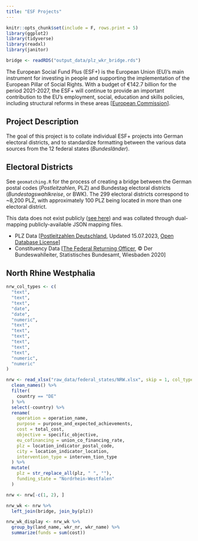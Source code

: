 ```yaml
---
title: "ESF Projects"
---
```


```r
knitr::opts_chunk$set(include = F, rows.print = 5)
library(ggplot2)
library(tidyverse)
library(readxl)
library(janitor)

bridge <- readRDS("output_data/plz_wkr_bridge.rds")
```

The European Social Fund Plus (ESF+) is the European Union (EU)’s main instrument for investing in people and supporting the implementation of the European Pillar of Social Rights. With a budget of €142.7 billion for the period 2021-2027, the ESF+ will continue to provide an important contribution to the EU’s employment, social, education and skills policies, including structural reforms in these areas [[European Commission](https://european-social-fund-plus.ec.europa.eu/en/what-esf)].

## Project Description

The goal of this project is to collate individual ESF+ projects into German electoral districts, and to standardize formatting between the various data sources from the 12 federal states (*Bundesländer*). 

## Electoral Districts

See `geomatching.R` for the process of creating a bridge between the German postal codes (*Postleitzahlen*, PLZ) and Bundestag electoral districts (*Bundestagswahlkreise*, or BWK). The 299 electoral districts correspond to ~8,200 PLZ, with approximately 100 PLZ being located in more than one electoral district. 

This data does not exist publicly ([see here](https://fragdenstaat.de/anfrage/veroffentlichung-einer-vollstandigen-liste-von-postleitzahlen-und-den-zugehorigen-wahlkreisen/)) and was collated through dual-mapping publicly-available JSON mapping files.

* PLZ Data [[Postleitzahlen Deutschland](https://www.suche-postleitzahl.org/downloads), Updated 15.07.2023, [Open Database License](https://www.openstreetmap.org/copyright)]
* Constituency Data [[The Federal Returning Officer](https://www.bundeswahlleiterin.de/en/bundestagswahlen/2021/wahlkreiseinteilung/downloads.html), © Der Bundeswahlleiter, Statistisches Bundesamt, Wiesbaden 2020]

## North Rhine Westphalia

```r
nrw_col_types <- c(
  "text",
  "text",
  "text",
  "date",
  "date",
  "numeric",
  "text",
  "text",
  "text",
  "text",
  "text",
  "text",
  "numeric",
  "numeric"
)

nrw <- read_xlsx("raw_data/federal_states/NRW.xlsx", skip = 1, col_types = nrw_col_types) %>%
  clean_names() %>%
  filter(
    country == "DE"
  ) %>%
  select(-country) %>%
  rename(
    operation = operation_name,
    purpose = purpose_and_expected_achievements,
    cost = total_cost,
    objective = specific_objective,
    eu_cofinancing = union_co_financing_rate,
    plz = location_indicator_postal_code,
    city = location_indicator_location,
    intervention_type = interven_tion_type
  ) %>%
  mutate(
    plz = str_replace_all(plz, " ", ""),
    funding_state = "Nordrhein-Westfalen"
  )

nrw <- nrw[-c(1, 2), ]

nrw_wk <- nrw %>%
  left_join(bridge, join_by(plz))

nrw_wk_display <- nrw_wk %>%
  group_by(land_name, wkr_nr, wkr_name) %>%
  summarize(funds = sum(cost))
```


